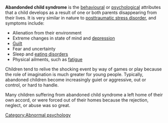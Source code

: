 '''Abandonded child syndrome''' is the [[behaviour]]al or [[psychology|psychological]] attributes that a child develops as a result of one or both parents disappearing from their lives.  It is very similar in nature to [[posttraumatic stress disorder]], and symptoms include:

* Alienation from their environment
* Extreme changes in state of mind and [[depression]]
* [[Guilt]]
* Fear and uncertainty
* Sleep and [[eating disorder]]s
* Physical ailments, such as [[Fatigue (physical)|fatigue]]

Children tend to relive the shocking event by way of games or play because the role of imagination is much greater for young people.  Typically, abandoned children become increasingly guiet or aggressive, out or control, or hard to handle.

Many children suffering from abandoned child syndrome a left home of their own accord, or were forced out of their homes because the rejection, neglect, or abuse was so great.

[[Category:Abnormal psychology]]